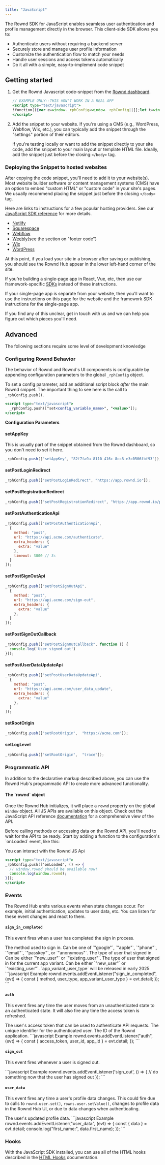 ```yaml
---
title: "JavaScript"
---
```


The Rownd SDK for JavaScript enables seamless user authentication and profile management directly in the browser. This client-side SDK allows you to:
- Authenticate users without requiring a backend server
- Securely store and manage user profile information
- Customize the authentication flow to match your needs
- Handle user sessions and access tokens automatically
- Do it all with a simple, easy-to-implement code snippet

## Getting started

1.  Get the Rownd Javascript code-snippet from the
    [Rownd dashboard](https://app.rownd.io).

    ```jsx
    // EXAMPLE ONLY--THIS WON'T WORK IN A REAL APP
    <script type="text/javascript">
    !function(){var e=window._rphConfig=window._rphConfig||[];let t=window.localStorage.getItem("rph_base_url_override")||"https://hub.rownd.io";e.push(["setBaseUrl",t]);var r=document,s=r.createElement("script")=r.getElementsByTagName("script")[0];s.type="text/javascript",s.async=!0,s.src=t+"/static/scripts/rph.js",a&amp;&amp;a.parentNode?a.parentNode.insertBefore(s,a):r.body.appendChild(s)}();
    </script>
    ```

2.  Add the snippet to your website. If you're using a CMS (e.g., WordPress,
    Webflow, Wix, etc.), you can typically add the snippet through the
    "settings" portion of their editors.

     If you're testing locally or want to add the snippet directly to your site code,
    add the snippet to your main layout or template HTML file. Ideally, add the snippet
    just before the closing `</body>` tag.

### Deploying the Snippet to hosted websites

After copying the code snippet, you'll need to add it to your website(s). Most
website builder software or content management systems (CMS) have an option to
embed "custom HTML" or "custom code" in your site's pages. We usually recommend
placing the snippet just before the closing `</body>` tag.

Here are links to instructions for a few popular hosting providers. See our
[JavaScript SDK reference](/sdk-reference/web/javascript--browser) for more details.

- [Netlify](https://docs.netlify.com/site-deploys/post-processing/snippet-injection/)
- [Squarespace](https://support.squarespace.com/hc/en-us/articles/205815908)
- [Webflow](https://university.webflow.com/lesson/custom-code-in-the-head-and-body-tags)
- [Weebly](https://www.weebly.com/app/help/us/en/topics/descriptions-and-keywords)​ (see the section on "footer code")
- [Wix](https://support.wix.com/en/article/wix-editor-about-embeds-and-codes-on-your-site#embed-custom-code)
- [WordPress](sdk-reference/web/wordpress---woocommerce)

At this point, if you load your site in a browser after saving or publishing,
you should see the Rownd Hub appear in the lower left-hand corner of the site.

If you're building a single-page app in React, Vue, etc, then use our
framework-specific [SDKs](https://docs.rownd.io/sdk-reference/web/overview) instead of these instructions.

If your single-page app is separate from your website, then you'll want to use
the instructions on this page for the website and the framework SDK instructions
for the single-page app.

If you find any of this unclear, get in touch with us and we can help you figure
out which pieces you'll need.

## Advanced
The following sections require some level of development knowledge

###  Configuring Rownd Behavior

The behavior of Rownd and Rownd's UI components is configurable by appending configuration parameters to the global `_rphConfig` object.

To set a config parameter, add an additional script block _after_ the main Rownd snippet. The important thing to see here is the call to `_rphConfig.push()`.

```jsx
<script type="text/javascript">
  _rphConfig.push(["set<config_variable_name>", "<value>"]);
</script>
```

**Configuration Parameters**

#### setAppKey

<Snippet file="web/params/app-key.mdx" />

<Info>This is usually part of the snippet obtained from the Rownd dashboard, so you don't need to set it here.</Info>

```jsx Example
_rphConfig.push(["setAppKey", "82f7fa9a-8110-416c-8cc8-e3c0506fbf93"]);
```

#### setPostLoginRedirect

<Snippet file="web/params/post-login-redirect.mdx" />

```jsx Example
_rphConfig.push(["setPostLoginRedirect", "https://app.rownd.io"]);
```

#### setPostRegistrationRedirect

<Snippet file="web/params/post-registration-redirect.mdx" />

```jsx Example
_rphConfig.push(["setPostRegistrationRedirect", "https://app.rownd.io/post-registration"]);
```

#### setPostAuthenticationApi

<Snippet file="web/params/post-authentication-api.mdx" />

```jsx Example
_rphConfig.push(["setPostAuthenticationApi",
  {
    method: "post",
    url: "https://api.acme.com/authenticate",
    extra_headers: {
      extra: "value"
    },
    timeout: 3000 // 3s
  }
]);
```

#### setPostSignOutApi

<Snippet file="web/params/post-sign-out-api.mdx" />

```jsx Example
_rphConfig.push(["setPostSignOutApi",
  {
    method: "post",
    url: "https://api.acme.com/sign-out",
    extra_headers: {
      extra: "value"
    },
  }
]);
```

#### setPostSignOutCallback

<Snippet file="web/params/post-sign-out-callback.mdx" />

```jsx Example
_rphConfig.push(["setPostSignOutCallback", function () {
  console.log('User signed out')
}]);
```

#### setPostUserDataUpdateApi

<Snippet file="web/params/post-user-data-update-api.mdx" />

```jsx Example
_rphConfig.push(["setPostUserDataUpdateApi",
  {
    method: "post",
    url: "https://api.acme.com/user_data_update",
    extra_headers: {
      extra: "value"
    },
  }
]);
```

#### setRootOrigin

<Snippet file="web/params/root-origin.mdx" />

```jsx Example
_rphConfig.push(["setRootOrigin",  "https://acme.com"]);
```

#### setLogLevel

<Snippet file="web/params/log-level.mdx" />

```jsx Example
_rphConfig.push(["setRootOrigin",  "trace"]);
```

### Programmatic API

In addition to the declarative markup described above, you can use the Rownd
Hub's programmatic API to create more advanced functionality.

#### The \`rownd\` object

Once the Rownd Hub initializes, it will place a `rownd` property on the global
`Window` object. All JS APIs are available on this object. Check out the JavaScript API reference [documentation](/sdk-reference/web/javascript--api-reference) for a comprehensive view of the API.

<Info>
Before calling methods or accessing data on the Rownd API, you'll need to wait
for the API to be ready. Start by adding a function to the configuration's
`onLoaded` event, like this:

You can interact with the Rownd JS Api

```jsx
<script type="text/javascript">
_rphConfig.push(['onLoaded', () => {
  // window.rownd should be available now!
  console.log(window.rownd);
}]);
</script>
```
</Info>

### Events

The Rownd Hub emits various events when state changes occur. For example,
initial authentication, updates to user data, etc. You can listen for these
event changes and react to them.


#### `sign_in_completed`

This event fires when a user has completed the sign in process.

<ResponseField name="method" type="string" required="true">
The method used to sign in. Can be one of `"google"`, `"apple"`, `"phone"`, `"email"`, `"passkey"`, or `"anonymous"`.
</ResponseField>
<ResponseField name="user_type" type="string" required="true">
The type of user that signed in. Can be either `"new_user"` or `"existing_user"`.
</ResponseField>
<ResponseField name="app_variant_user_type" type="string" optional>
The type of user that signed in for the current app variant. Can be either `"new_user"` or `"existing_user"`.
<Info>`app_variant_user_type` will be released in early 2025</Info>
</ResponseField>


<Accordion title="Example" defaultOpen="true">
  ```javascript Example
  rownd.events.addEventListener("sign_in_completed", (evt) => {
    const { method, user_type, app_variant_user_type } = evt.detail;
  });
  ```
</Accordion>

#### `auth`
This event fires any time the user moves from an unauthenticated state to an authenticated state. It will also fire any time the access token is refreshed.

<ResponseField name="access_token" type="string" required="true">
The user's access token that can be used to authenticate API requests.
</ResponseField>
<ResponseField name="user_id" type="string" required="true">
The unique identifier for the authenticated user.
</ResponseField>
<ResponseField name="app_id" type="string" required="true">
The ID of the Rownd application.
</ResponseField>

<Accordion title="Example" defaultOpen="true">
  ```javascript Example
  rownd.events.addEventListener("auth", (evt) => {
    const { access_token, user_id, app_id } = evt.detail;
  });
  ```
</Accordion>

#### `sign_out`
This event fires whenever a user is signed out.

<Accordion title="Example" defaultOpen="true">
  ```javascript Example
  rownd.events.addEventListener('sign_out', () => {
    // do something now that the user has signed out
  });
  ```
</Accordion>

#### `user_data`
This event fires any time a user's profile data changes. This could fire due to calls to `rownd.user.set()`, `rowns.user.setValue()`, changes to profile data in the Rownd Hub UI, or due to data changes when authenticating.

<ResponseField name="data" type="object" required="true">
The user's updated profile data.
</ResponseField>

<Accordion title="Example" defaultOpen="true">
  ```javascript Example
  rownd.events.addEventListener("user_data", (evt) => {
    const { data } = evt.detail;
    console.log("first_name:", data.first_name);
  });
  ```
</Accordion>

### Hooks

With the JavaScript SDK installed, you can use all of the HTML hooks described in the [HTML Hooks](/sdk-reference/web/html) documentation.

